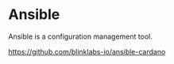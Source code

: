 # Ansible

Ansible is a configuration management tool.

https://github.com/blinklabs-io/ansible-cardano
